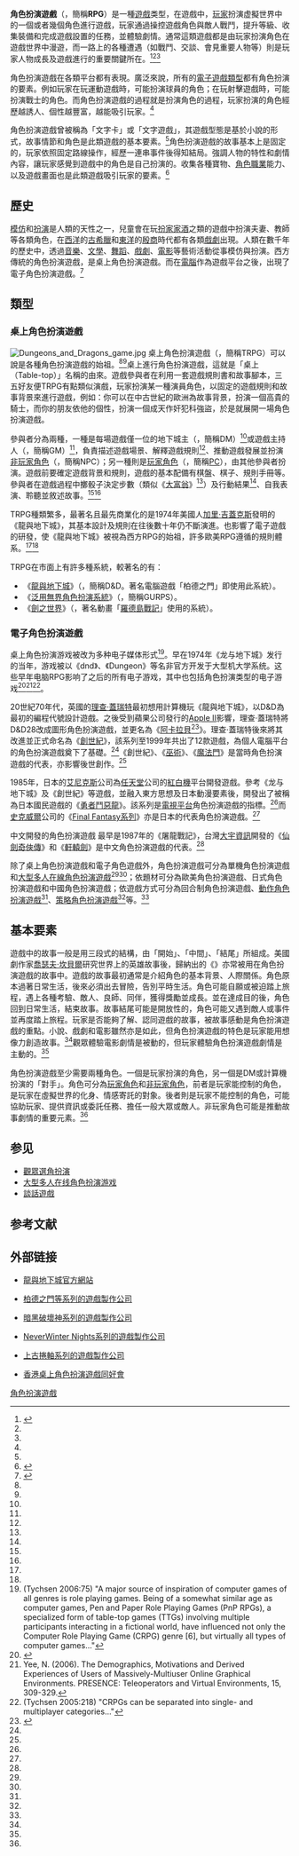 {{Otheruses|subject=一種涉及焦點事物因互動而生變的遊戲類型|other=其他含有角色扮演成份之行為|角色扮演}}

{{NoteTA
| G1 = Games
}}
{{RPG}}

'''角色扮演遊戲'''（{{lang-en|Role-Playing Game}}，簡稱'''RPG'''）是一種[[遊戲|遊戲]]类型，在遊戲中，[[玩家角色|玩家]]扮演虚擬世界中的一個或者幾個角色進行遊戲，玩家通過操控遊戲角色與敵人戰鬥，提升等級、收集裝備和完成遊戲設置的任務，並體驗劇情。通常這類遊戲都是由玩家扮演角色在遊戲世界中漫遊，而一路上的各種遭遇（如戰鬥、交談、會見重要人物等）則是玩家人物成長及遊戲進行的重要關鍵所在。<ref name="专业">{{cite book|author1= 李瑞森|title=《游戏专业概论（第2版）》|year= 2015|url= https://archive.org/details/youxizhuanyegail0002unse|publisher=清华大学出版社|isbn=9787302382058|pages=151~155頁}}</ref><ref name="概论" /><ref name="设计" />

角色扮演遊戲在各類平台都有表現。廣泛來說，所有的[[電子遊戲類型|電子遊戲類型]]都有角色扮演的要素。例如玩家在玩運動遊戲時，可能扮演球員的角色；在玩射擊遊戲時，可能扮演戰士的角色。而角色扮演遊戲的過程就是扮演角色的過程，玩家扮演的角色經歷越誘人、個性越豐富，越能吸引玩家。<ref name="概论" />

角色扮演遊戲曾被稱為「文字卡」或「文字遊戲」，其遊戲型態是基於小說的形式，故事情節和角色是此類遊戲的基本要素。<ref name="概论" />角色扮演遊戲的故事基本上是固定的，玩家依照固定路線操作，經歷一連串事件後得知結局。強調人物的特性和劇情內容，讓玩家感覺到遊戲中的角色是自己扮演的。收集各種寶物、[[角色職業|角色職業]]能力、以及遊戲畫面也是此類遊戲吸引玩家的要素。<ref name="设计">{{cite book|author1=胡昭民、吴灿铭|title=《游戏设计概论(第四版)》|publisher= 博硕|isbn=9789864340781|pages=72~74頁}}</ref>

== 歷史 ==
[[模仿|模仿]]和[[扮演|扮演]]是人類的天性之一，兒童會在玩[[扮家家酒|扮家家酒]]之類的遊戲中扮演夫妻、教師等各類角色，在[[西洋|西洋]]的[[古希臘|古希臘]]和[[東洋|東洋]]的[[殷商|殷商]]時代都有各類[[戲劇|戲劇]]出現。人類在數千年的歷史中，透過[[音樂|音樂]]、[[文學|文學]]、[[舞蹈|舞蹈]]、[[戲劇|戲劇]]、[[電影|電影]]等藝術活動從事模仿與扮演。西方傳統的角色扮演遊戲，是桌上角色扮演遊戲。而在[[電腦|電腦]]作為遊戲平台之後，出現了電子角色扮演遊戲。<ref name="概论">{{cite book|author1=孙祺舜|title=《电子游戏概论》|publisher=高等教育出版社|isbn=9787040260748|pages=92~131頁}}</ref>

== 類型 ==

=== 桌上角色扮演遊戲 ===
[[File:Dungeons_and_Dragons_game.jpg|thumb]]
{{main|桌上角色扮演遊戲}}
桌上角色扮演遊戲（{{lang-en|Table-top Role Playing Game}}，簡稱TRPG）可以說是各種角色扮演遊戲的始祖。<ref name="专业" /><ref name="设计" />桌上進行角色扮演遊戲，這就是「桌上（Table-top）」名稱的由來。遊戲參與者在利用一套遊戲規則書和故事腳本，三五好友便TRPG有點類似演戲，玩家扮演某一種演員角色，以固定的遊戲規則和故事背景來進行遊戲，例如：你可以在中古世紀的歐洲為故事背景，扮演一個高貴的騎士，而你的朋友依他的個性，扮演一個成天作奸犯科強盜，於是就展開一場角色扮演遊戲。

參與者分為兩種，一種是每場遊戲僅一位的地下城主（{{lang-en|Dungeon Manger}}，簡稱DM）<ref name="概论" />或遊戲主持人（{{lang-en|Game Master}}，簡稱GM）<ref name="设计" />，負責描述遊戲場景、解釋遊戲規則<ref name="设计" />、推動遊戲發展並扮演[[非玩家角色|非玩家角色]]（{{lang-en|Non Players Character}}，簡稱NPC）；另一種則是[[玩家角色|玩家角色]]（{{lang-en|Players Character}}，簡稱[[玩家角色|PC]]），由其他參與者扮演。遊戲前要確定遊戲背景和規則，遊戲的基本配備有棋盤、棋子、規則手冊等。參與者在遊戲過程中擲骰子決定步數（類似《[[大富翁|大富翁]]》<ref name="概论" />）及行動結果<ref name="设计" />、自我表演、聆聽並敘述故事。<ref name="概论" /><ref name="设计" />

TRPG種類繁多，最著名且最先商業化的是1974年美國人[[加里·吉蓋克斯|加里·吉蓋克斯]]發明的《龍與地下城》，其基本設計及規則在往後數十年仍不斷演進。也影響了電子遊戲的研發，使《龍與地下城》被視為西方RPG的始祖，許多歐美RPG遵循的規則體系。<ref name="概论" /><ref name="专业 " />

TRPG在市面上有許多種系統，較著名的有：

* 《[[龍與地下城|龍與地下城]]》（{{lang-en|Dungeons and Dragons}}，簡稱D&D。著名電腦遊戲「柏德之門」即使用此系統）。
* 《[[泛用無界角色扮演系統|泛用無界角色扮演系統]]》（{{lang-en|General Universal Role Playing System}}，簡稱GURPS）。
* 《[[劍之世界|劍之世界]]》（{{lang-en|Sword World RPG}}，著名動畫「[[羅德島戰記|羅德島戰記]]」使用的系統）。

=== 電子角色扮演遊戲 ===
{{Main|電子角色扮演遊戲}}

桌上角色扮演游戏被改为多种电子媒体形式<ref>(Tychsen 2006:75) "A major source of inspiration of computer games of all genres is role playing games. Being of a somewhat similar age as computer games, Pen and Paper Role Playing Games (PnP RPGs), a specialized form of table-top games (TTGs) involving multiple participants interacting in a fictional world, have influenced not only the Computer Role Playing Game (CRPG) genre [6], but virtually all types of computer games..."</ref>。早在1974年《龙与地下城》发行的当年，游戏被以《dnd》、《Dungeon》等名非官方开发于大型机大学系统。这些早年电脑RPG影响了之后的所有电子游戏，其中也包括角色扮演类型的电子游戏<ref name="Barton">{{cite book | last = Barton | first = Matt | authorlink = | title = Dungeons and Desktops: The History of Computer Role-playing Games| publisher = A K Peters, Ltd.| year = 2008 | location =  | pages =  | url = https://books.google.com/?id=IMXu61GbTqMC| doi =  | id =  | quote =  | isbn = 978-1-56881-411-7}}</ref><ref name="Yee">Yee, N. (2006). The Demographics, Motivations and Derived Experiences of Users of Massively-Multiuser Online Graphical Environments. PRESENCE: Teleoperators and Virtual Environments, 15, 309-329.</ref><ref>(Tychsen 2005:218) "CRPGs can be separated into single- and multiplayer categories..."</ref>。

20世紀70年代，英國的[[理查·蓋瑞特|理查·蓋瑞特]]最初想用計算機玩《龍與地下城》，以D&D為最初的編程代號設計遊戲。之後受到蘋果公司發行的[[Apple_II|Apple II]]影響，理查·蓋瑞特將D&D28改成圖形角色扮演遊戲，並更名為《[[阿卡拉貝|阿卡拉貝]]<ref name="遊戲史">{{cite book|author1=Rusel Demaria、Johnny I. Wilson |title=《圖解電子遊戲史 增訂版》|publisher=PCGamer|isbn=9574939375|pages=118頁}}</ref>》。理查·蓋瑞特後來將其改進並正式命名為《[[創世紀_(遊戲)|創世紀]]》，該系列至1999年共出了12款遊戲，為個人電腦平台的角色扮演遊戲奠下了基礎。<ref name="概论" />《創世紀》、《[[巫術系列|巫術]]》、《[[魔法門|魔法門]]》是當時角色扮演遊戲的代表，亦影響後世創作。<ref name="专业" />

1985年，日本的[[艾尼克斯|艾尼克斯]]公司為[[任天堂|任天堂]]公司的[[紅白機|紅白機]]平台開發遊戲。參考《龙与地下城》及《創世紀》等遊戲，並融入東方思想及日本動漫要素後，開發出了被稱為日本國民遊戲的《[[勇者鬥惡龍|勇者鬥惡龍]]》。該系列是[[電視遊戲|電視平台]]角色扮演遊戲的指標。<ref name="概论" />而[[史克威爾|史克威爾]]公司的《[[Final_Fantasy系列|Final Fantasy系列]]》亦是日本的代表角色扮演遊戲。<ref name="专业" />

中文開發的角色扮演遊戲<!-- 書上是說中國的遊戲，為了避免爭議以及WP:中立，故修改。 -->最早是1987年的《屠龍戰記》，台灣[[大宇資訊|大宇資訊]]開發的《[[仙劍奇俠傳系列|仙劍奇俠傳]]》和《[[軒轅劍系列|軒轅劍]]》是中文角色扮演遊戲的代表。<ref name="专业" />

除了桌上角色扮演遊戲和電子角色遊戲外，角色扮演遊戲可分為單機角色扮演遊戲和[[大型多人在線角色扮演遊戲|大型多人在線角色扮演遊戲]]<ref name="概论" /><ref name="专业" />；依題材可分為歐美角色扮演遊戲、日式角色扮演遊戲和中國角色扮演遊戲；依遊戲方式可分為回合制角色扮演遊戲、[[動作角色扮演遊戲|動作角色扮演遊戲]]<ref name="概论" />、[[策略角色扮演遊戲|策略角色扮演遊戲]]<ref name="概论" />等。<ref name="专业" />

== 基本要素 ==

遊戲中的故事一般是用三段式的結構，由「開始」、「中間」、「結尾」所組成。美國劇作家[[喬瑟夫·坎貝爾|喬瑟夫·坎貝爾]]研究世界上的英雄故事後，歸納出的《{{link-en|英雄之旅|Monomyth}}》亦常被用在角色扮演遊戲的故事中。遊戲的故事最初通常是介紹角色的基本背景、人際關係。角色原本過著日常生活，後來必須出去冒險，告別平時生活。角色可能自願或被迫踏上旅程，遇上各種考驗、敵人、良師、同伴，獲得獎勵並成長。並在達成目的後，角色回到日常生活，結束故事。故事結尾可能是開放性的，角色可能又遇到敵人或事件並再度踏上旅程。玩家是否能夠了解、認同遊戲的故事，被故事感動是角色扮演遊戲的重點。小說、戲劇和電影雖然亦是如此，但角色扮演遊戲的特色是玩家能用想像力創造故事。<ref name="概论" />觀眾體驗電影劇情是被動的，但玩家體驗角色扮演遊戲劇情是主動的。<ref name="专业" />

角色扮演遊戲至少需要兩種角色。一個是玩家扮演的角色，另一個是DM或計算機扮演的「對手」。角色可分為[[玩家角色|玩家角色]]和[[非玩家角色|非玩家角色]]，前者是玩家能控制的角色，是玩家在虛擬世界的化身、情感寄託的對象。後者則是玩家不能控制的角色，可能協助玩家、提供資訊或委託任務、擔任一般大眾或敵人。非玩家角色可能是推動故事劇情的重要元素。<ref name="概论" />

== 参见 ==
* [[觀眾選角扮演|觀眾選角扮演]]
* [[大型多人在线角色扮演游戏|大型多人在线角色扮演游戏]]
* [[談話遊戲|談話遊戲]]

== 参考文献 ==
{{Reflist}}

== 外部链接 ==

* {{en}} [http://www.wizards.com/dnd/ 龍與地下城官方網站] {{Wayback|url=http://www.wizards.com/dnd/ |date=20140727063208 }}
* {{en}} [http://www.bioware.com/ 柏德之門等系列的遊戲製作公司] {{WebCite|url=https://www.webcitation.org/6729dKxOj?url=http://www.bioware.com/ |date=20120419054602 |dateformat=iso }}
* {{en}} [http://www.blizzard.com/ 暗黑破壞神系列的遊戲製作公司] {{Wayback|url=http://www.blizzard.com/ |date=20070625030059 }}
* {{en}} [http://www.atari.com/ NeverWinter Nights系列的遊戲製作公司] {{Wayback|url=http://www.atari.com/ |date=20110220223516 }}
* {{en}} [https://web.archive.org/web/20080430213410/http://www.elderscrolls.com/ 上古捲軸系列的遊戲製作公司]
* {{zh-hant}} [http://www.trpg.org.hk/ 香港桌上角色扮演遊戲同好會] {{Wayback|url=http://www.trpg.org.hk/ |date=20041203070512 }}

[[Category:角色扮演遊戲|]]